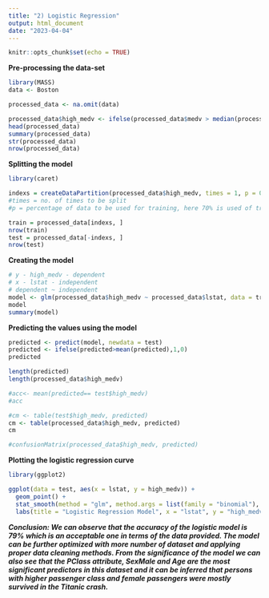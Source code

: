 ```yaml
---
title: "2) Logistic Regression"
output: html_document
date: "2023-04-04"
---
```


```r
knitr::opts_chunk$set(echo = TRUE)
```

**Pre-processing the data-set**
```r
library(MASS)
data <- Boston

processed_data <- na.omit(data)

processed_data$high_medv <- ifelse(processed_data$medv > median(processed_data$medv), 1, 0)
head(processed_data)
summary(processed_data)
str(processed_data)
nrow(processed_data)
```

**Splitting the model**
```r
library(caret)

indexs = createDataPartition(processed_data$high_medv, times = 1, p = 0.7, list = F) 
#times = no. of times to be split
#p = percentage of data to be used for training, here 70% is used of training and 30% for testing

train = processed_data[indexs, ]
nrow(train)
test = processed_data[-indexs, ]
nrow(test)
```

**Creating the model**
```r
# y - high_medv - dependent
# x - lstat - independent
# dependent ~ independent
model <- glm(processed_data$high_medv ~ processed_data$lstat, data = train)
model
summary(model)
```

**Predicting the values using the model**
```r
predicted <- predict(model, newdata = test)
predicted <- ifelse(predicted>mean(predicted),1,0)
predicted

length(predicted)
length(processed_data$high_medv)

#acc<- mean(predicted== test$high_medv)
#acc

#cm <- table(test$high_medv, predicted)
cm <- table(processed_data$high_medv, predicted)
cm

#confusionMatrix(processed_data$high_medv, predicted)

```

**Plotting the logistic regression curve**
```r
library(ggplot2)

ggplot(data = test, aes(x = lstat, y = high_medv)) +
  geom_point() +
  stat_smooth(method = "glm", method.args = list(family = "binomial"), se = FALSE, color = "red") +
  labs(title = "Logistic Regression Model", x = "lstat", y = "high_medv")
```


***Conclusion: We can observe that the accuracy of the logistic model is 79% which is an acceptable one in terms of the data provided. The model can be further optimized with more number of dataset and applying proper data cleaning methods. From the significance of the model we can also see that the PClass attribute,  SexMale and Age are the most significant predictors in this dataset and it can be inferred that persons with higher passenger class and female passengers were mostly survived in the Titanic crash.***